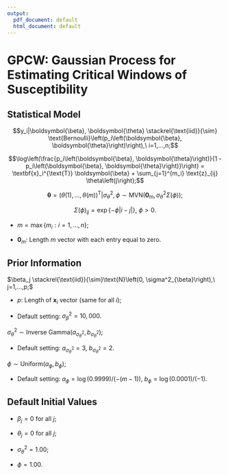 ```yaml
---
output:
  pdf_document: default
  html_document: default
---
```

# GPCW: Gaussian Process for Estimating Critical Windows of Susceptibility

## Statistical Model
$$y_i|\boldsymbol{\beta}, \boldsymbol{\theta} \stackrel{\text{iid}}{\sim} \text{Bernoulli}\left(p_i\left(\boldsymbol{\beta}, \boldsymbol{\theta}\right)\right),\ i=1,...,n;$$

$$\log\left(\frac{p_i\left(\boldsymbol{\beta}, \boldsymbol{\theta}\right)}{1 - p_i\left(\boldsymbol{\beta}, \boldsymbol{\theta}\right)}\right) = \textbf{x}_i^{\text{T}} \boldsymbol{\beta} + \sum_{j=1}^{m_i} \text{z}_{ij} \theta\left(j\right);$$

$$\boldsymbol{\theta}=\left(\theta\left(1\right), ..., \theta\left(m\right)\right)^{\text{T}}| \sigma^2_{\theta}, \phi \sim \text{MVN}\left(\boldsymbol{0}_m, \sigma^2_{\theta}\Sigma\left(\phi\right)\right);$$

$$\Sigma\left(\phi\right)_{ij} = \exp\left\{-\phi |i-j|\right\},\ \phi > 0.$$

* $m = \max\left\{m_i: i=1,...,n\right\};$

* $\boldsymbol{0}_m$: Length $m$ vector with each entry equal to zero.

## Prior Information
$\beta_j \stackrel{\text{iid}}{\sim}\text{N}\left(0, \sigma^2_{\beta}\right),\ j=1,...,p;$

* $p$: Length of $\textbf{x}_i$ vector (same for all $i$);

* Default setting: $\sigma^2_{\beta} = 10,000.$

$\sigma^2_{\theta} \sim \text{Inverse Gamma}\left(a_{\sigma^2_{\theta}}, b_{\sigma^2_{\theta}}\right);$

* Default setting: $a_{\sigma^2_{\theta}} = 3$, $b_{\sigma^2_{\theta}} = 2.$

$\phi \sim \text{Uniform}\left(a_{\phi}, b_{\phi}\right);$

* Default setting: $a_{\phi} = \log(0.9999)/(-(m-1))$, $b_{\phi} = \log(0.0001)/(-1).$

## Default Initial Values
* $\beta_j = 0$ for all $j$;

* $\theta_j = 0$ for all $j$;

* $\sigma^2_{\theta} = 1.00$;

* $\phi = 1.00$.

